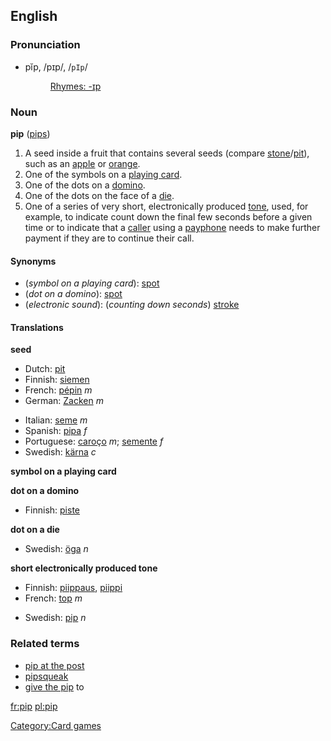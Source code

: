 {{wikipediapar|pip}}
{{see|Pip}}

==English==
===Pronunciation===
*pĭp, /pɪp/, /<tt>pIp</tt>/
*:[[Rhymes:English:-ɪp|Rhymes: -ɪp]]

===Noun===
'''pip''' ([[pips]])

#A seed inside a fruit that contains several seeds (compare [[stone]]/[[pit]]), such as an [[apple]] or [[orange]].
#One of the symbols on a [[playing card]].
#One of the dots on a [[domino]].
#One of the dots on the face of a [[die]].
#One of a series of very short, electronically produced [[tone]], used, for example, to indicate count down the final few seconds before a given time or to indicate that a [[caller]] using a [[payphone]] needs to make further payment if they are to continue their call.

====Synonyms====

*(''symbol on a playing card''): [[spot]]
*(''dot on a domino''): [[spot]]
*(''electronic sound''): (''counting down seconds'') [[stroke]]

====Translations====

'''seed'''
{{top}}
*Dutch: [[pit]] {{m}}
*Finnish: [[siemen]]
*French: [[pépin]] ''m''
*German: [[Zacken]] ''m''
{{mid}}
*Italian: [[seme#Italian|seme]] ''m''
*Spanish: [[pipa#Spanish|pipa]] ''f''
*Portuguese: [[caroço]] ''m''; [[semente]] ''f''
*Swedish: [[kärna]] ''c''
{{bottom}}

'''symbol on a playing card'''
{{top}}
{{mid}}
{{bottom}}

'''dot on a domino'''
{{top}}
*Finnish: [[piste]]
{{mid}}
{{bottom}}

'''dot on a die'''
{{top}}
{{mid}}
*Swedish: [[öga]] ''n''
{{bottom}}

'''short electronically produced tone'''
{{top}}
*Finnish: [[piippaus]], [[piippi]]
*French: [[top#French|top]] ''m''
{{mid}}
*Swedish: [[pip#Swedish|pip]] ''n''
{{bottom}}


<!--This really belongs under "pip at the post"
===Verb===
'''to pip''' ([[pipped]], pipped)

#...
#:''He was pipped at the post''.
-->

===Related terms===
*[[pip at the post]]
*[[pipsqueak]]
*[[give the pip]] to

[[Category:Card games]]

[[fr:pip]]
[[pl:pip]]